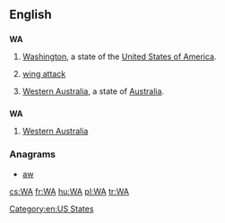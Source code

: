 {{also|wa|wā|wá|wǎ|wà}}
==English==

==={{abbreviation}}===
'''WA'''

# {{US}} [[Washington]], a state of the [[United States of America]].
# {{netball}} [[wing attack]]
# [[Western Australia]], a state of [[Australia]].

==={{initialism}}===
'''WA'''

# {{Australia}} [[Western Australia]]

===Anagrams===
* [[aw#English|aw]] 

[[Category:en:US States]]

[[cs:WA]]
[[fr:WA]]
[[hu:WA]]
[[pl:WA]]
[[tr:WA]]